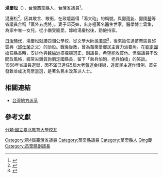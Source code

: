 {{Infobox_officeholder
| name = 湯慶松
| image name =
| width = 
| Sex = 男 
| now = 中華民國（台灣）政治人士 
| period = 
| Native place = [[台灣|台灣]][[苗栗縣|苗栗縣]]
| date of birth = 1907年1月9日
| date of death = {{death date and age|1977|9|2|1907|1|9}}
| party = 
| place of birth = {{TWN-JPN}}[[苗栗廳|苗栗廳]]苗栗區
| educate =
*[[臺北師範學校|臺北師範學校]]普通演習科畢業。
| past =
*國校、中學教師
*苗栗鎮民代表、代表會主席
*苗栗縣議會議員並任副議長
*苗栗縣農會總幹事
*臺灣省議會第四屆議員
}}

'''湯慶松'''（{{bd|1907年|1月9日|1977年|9月2日||catIdx=Tang湯}}），[[台灣|台灣]][[苗栗縣|苗栗縣]]人，台灣省議員<ref>{{Cite web |url=http://www.hakka.gov.tw/fp.asp?xItem=24906&ctNode=1143 |title=客家婦女典範 邱英妹仙逝 |access-date=2009-07-12 |archive-url=https://web.archive.org/web/20150924030315/http://www.hakka.gov.tw/fp.asp?xItem=24906&ctNode=1143 |archive-date=2015-09-24 |dead-url=yes }}</ref>。

湯慶松<ref>{{Cite web |url=http://www.tpa.gov.tw/Big5/Councilor/Councilor_view.asp?id=299&cid=2&urlID=20 |title=台灣省議會-湯慶松 |accessdate=2009-07-12 |archive-date=2014-10-27 |archive-url=https://web.archive.org/web/20141027064936/http://www.tpa.gov.tw/Big5/Councilor/Councilor_view.asp?id=299&cid=2&urlID=20 |dead-url=yes }}</ref>，因其敢言、敢衝，在政壇贏得「湯大砲」的稱號。與[[郭雨新|郭雨新]]、[[郭國基|郭國基]]等省議員合稱「黨外五虎將」。妻子邱英妹，出身極著名醫生世家，醫學博士雲集，為家中唯一女兒，從小備受寵愛。嫁給湯慶松後，勤儉持家。

[[台灣日治時期|日治時代]]，湯慶松就讀四湖公學校，從文學大師[[吳濁流|吳濁流]]<ref>{{Cite web |url=http://cls.hs.yzu.edu.tw/hakka/author/wu_zhuo_liu/wo_composition/wo_onlin/com_9.htm |title=回憶我的第二故鄉。 |accessdate=2009-07-13 |archive-date=2009-08-29 |archive-url=https://web.archive.org/web/20090829072718/http://cls.hs.yzu.edu.tw/hakka/author/wu_zhuo_liu/wo_composition/wo_onlin/com_9.htm |dead-url=yes }}</ref>，後來擔任過苗栗區長邱雲興（[[邱仕榮|邱仕榮]]之父）的助役。戰後從政，曾為苗栗愛鄉民主實力派要角。在[[劉定國_(1913年)|劉定國]]擔任縣長時，安排他與[[魏綸洲|魏綸洲]]搭檔競選正、副議長，希望能收買他。但湯議員不改問政風格，經常尖銳質詢劉定國縣長，留下「新兵怕砲，老兵怕槍」的笑談。1968年省議員選舉，因不滿已連任5屆大老[[黃運金|黃運金]]棧戀，違反民主運作慣例，首先發難並成功高票當選，是著名民主改革派人士。

==相關連結==
*[[台灣地方派系|台灣地方派系]]

==參考文獻==
<div class="references-small">
<references />
</div>

{{DEFAULTSORT:Tang湯}}
[[Category:第4屆臺灣省議員|Category:第4屆臺灣省議員]]
[[Category:苗栗縣議員|Category:苗栗縣議員]]
[[分類:國立臺北教育大學校友|分類:國立臺北教育大學校友]]
[[Category:苗栗縣人|Category:苗栗縣人]]
[[Category:湯姓|Qing慶]]
[[Category:苗栗縣副議長|Category:苗栗縣副議長]]
